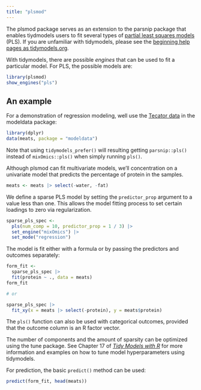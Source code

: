 ```yaml
---
title: "plsmod"
---
```


The plsmod package serves as an extension to the parsnip package that enables tiydmodels users to fit several types of [partial least squares models](https://scholar.google.com/scholar?hl=en&as_sdt=0%2C7&q=%22partial+least+squares+models%22&btnG=) (PLS). If you are unfamiliar with tidymodels, please see the [beginning help pages as tidymodels.org](https://www.tidymodels.org/start/). 

With tidymodels, there are possible _engines_ that can be used to fit a particular model. For PLS, the possible models are: 

```r
library(plsmod)
show_engines("pls")
```

## An example

For a demonstration of regression modeling, well use the [Tecator data](https://modeldata.tidymodels.org/reference/meats.html) in the modeldata package:

```r
library(dplyr)
data(meats, package = "modeldata")
```

Note that using `tidymodels_prefer()` will resulting getting `parsnip::pls()` instead of `mixOmics::pls()` when simply running `pls()`.

Although plsmod can fit multivariate models, we'll concentration on a univariate model that predicts the percentage of protein in the samples.  

```r
meats <- meats |> select(-water, -fat)
```

We define a sparse PLS model by setting the `predictor_prop` argument to a value less than one. This allows the model fitting process to set certain loadings to zero via regularization. 

```r
sparse_pls_spec <- 
  pls(num_comp = 10, predictor_prop = 1 / 3) |> 
  set_engine("mixOmics") |> 
  set_mode("regression")
```

The model is fit either with a formula or by passing the predictors and outcomes separately:

```r
form_fit <- 
  sparse_pls_spec |> 
  fit(protein ~ ., data = meats)
form_fit

# or 

sparse_pls_spec |> 
  fit_xy(x = meats |> select(-protein), y = meats$protein)
```

The `pls()` function can also be used with categorical outcomes, provided that the outcome column is an R factor vector. 

The number of components and the amount of sparsity can be optimized using the tune package. See Chapter 17 of [_Tidy Models with R_](https://www.tmwr.org/tuning.html) for more information and examples on how to tune model hyperparameters using tidymodels. 

For prediction, the basic `predict()` method can be used: 

```r
predict(form_fit, head(meats))
```
